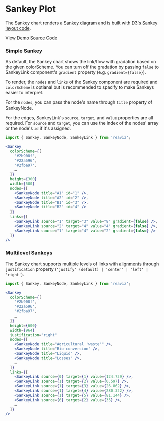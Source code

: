 
<Meta title="Docs|Chart Types/Sankey Plot" />

# Sankey Plot

The Sankey chart renders a [Sankey diagram](https://bost.ocks.org/mike/sankey/) and is built with [D3's Sankey layout code](https://github.com/d3/d3-sankey).

View [Demo Source Code](https://github.com/jask-oss/reaviz/blob/master/src/Sankey/Sankey.story.tsx)

### Simple Sankey

As default, the Sankey chart shows the link/flow with gradation based on the given colorScheme. You can turn off the gradation by passing `false` to SankeyLink component's `gradient` property (e.g. `gradient={false}`).

To render, the `nodes` and `links` of the Sankey component are required and `colorScheme` is optianal but is recommended to spacify
to make Sankeys easier to interpret.

For the `nodes`, you can pass the node's name through `title` property of SankeyNode.

For the edges, SankeyLink's `source`, `target`, and `value` properties are all required. For `source` and `target`, you can use
the index of the nodes' array or the node's `id` if it's assigned.

```jsx
import { Sankey, SankeyNode, SankeyLink } from 'reaviz';

<Sankey
  colorScheme={[
    '#2b908f',
    '#22a596',
    '#2fba97',
    …
  ]}
  height={300}
  width={500}
  nodes={[
    <SankeyNode title="A1" id="1" />,
    <SankeyNode title="A2" id="2" />,
    <SankeyNode title="B1" id="3" />,
    <SankeyNode title="B2" id="4" />
  ]}
  links={[
    <SankeyLink source="1" target="3" value="8" gradient={false} />,
    <SankeyLink source="2" target="4" value="4" gradient={false} />,
    <SankeyLink source="1" target="4" value="2" gradient={false} />
  ]}
/>
```

### Multilevel Sankeys

The Sankey chart supports multiple levels of links with [alignments](https://github.com/d3/d3-sankey#alignments)
through `justification` property (`'justify' (default) | 'center' | 'left' | 'right'`).

```jsx
import { Sankey, SankeyNode, SankeyLink } from 'reaviz';

<Sankey
  colorScheme={[
    '#2b908f',
    '#22a596',
    '#2fba97',
    …
  ]}
  height={600}
  width={964}
  justification="right"
  nodes={[
    <SankeyNode title="Agricultural 'waste'" />,
    <SankeyNode title="Bio-conversion" />,
    <SankeyNode title="Liquid" />,
    <SankeyNode title="Losses" />,
    …
  ]}
  links={[
    <SankeyLink source={0} target={1} value={124.729} />,
    <SankeyLink source={1} target={2} value={0.597} />,
    <SankeyLink source={1} target={3} value={26.862} />,
    <SankeyLink source={1} target={4} value={280.322} />,
    <SankeyLink source={1} target={5} value={81.144} />,
    <SankeyLink source={6} target={2} value={35} />,
    …
  ]}
/>
```
